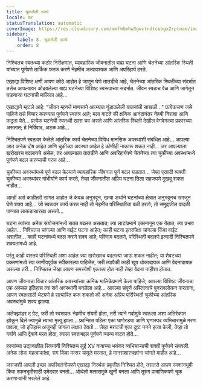 ```yaml
---
title: चूकलेली राज्ये
locale: mr
statusTranslation: automatic
coverImage: https://res.cloudinary.com/xmfm6mhw3gwctndtcubgx2rptnae/image/upload/v1740468922/small_cover_tratado_de_psicologia_revolucionaria_a4c0dca4e0.webp
sidebar:
    label: 8. चूकलेली राज्ये
    order: 8
---
```

निश्चितच स्वतःच्या कठोर निरीक्षणात, व्यावहारिक जीवनातील बाह्य घटना आणि चेतनेच्या आंतरिक स्थिती यांच्यात पूर्णपणे तार्किक फरक करणे नेहमीच अत्यावश्यक आणि अपरिहार्य ठरते.

एखाद्या विशिष्ट क्षणी आपण कोठे आहोत हे जाणून घेणे तातडीचे आहे, चेतनेच्या आंतरिक स्थितीच्या संदर्भात तसेच आपल्यावर ओढवलेल्या बाह्य घटनेच्या विशिष्ट स्वरूपाच्या संदर्भात. जीवन स्वतःच वेळ आणि जागेतून घडणाऱ्या घटनांची मालिका आहे...

एखाद्याने म्हटले आहे: "जीवन म्हणजे माणसाने आत्म्यात गुंडाळलेली यातनांची साखळी..." प्रत्येकजण जसे पाहिजे तसे विचार करण्यास पूर्णपणे स्वतंत्र आहे; मला वाटते की क्षणिक आनंदांनंतर नेहमी निराशा आणि कटुता येते... प्रत्येक घटनेची स्वतःची खास चव असते आणि आंतरिक स्थिती देखील वेगवेगळ्या प्रकारच्या असतात; हे निर्विवाद, अटळ आहे...

निश्चितपणे स्वतःवर केलेले आंतरिक कार्य चेतनेच्या विविध मानसिक अवस्थांशी संबंधित आहे... आपल्या आत अनेक दोष आहेत आणि चुकीच्या अवस्था आहेत हे कोणीही नाकारू शकत नाही... जर आपल्याला खरोखरच बदलायचे असेल, तर आपल्याला तातडीने आणि अपरिहार्यपणे चेतनेच्या त्या चुकीच्या अवस्थांमध्ये पूर्णपणे बदल करण्याची गरज आहे...

चुकीच्या अवस्थांमध्ये पूर्ण बदल केल्याने व्यावहारिक जीवनात पूर्ण बदल घडतात... जेव्हा एखादी व्यक्ती चुकीच्या अवस्थांवर गांभीर्याने कार्य करते, तेव्हा जीवनातील अप्रिय घटना तिला सहजपणे दुखवू शकत नाहीत...

आम्ही असे काहीतरी सांगत आहोत जे केवळ अनुभवून, खऱ्या अर्थाने घटनांच्या क्षेत्रात अनुभवूनच समजून घेणे शक्य आहे... जो स्वतःवर कार्य करत नाही तो नेहमीच परिस्थितीचा बळी ठरतो; तो समुद्रातील वादळी पाण्यात लाकडासारखा असतो...

घटना त्यांच्या अनेक संयोजनांमध्ये सतत बदलत असतात; त्या लाटांप्रमाणे एकामागून एक येतात, त्या प्रभाव आहेत... निश्चितच चांगल्या आणि वाईट घटना आहेत; काही घटना इतरांपेक्षा चांगल्या किंवा वाईट असतील... काही घटनांमध्ये बदल करणे शक्य आहे; परिणाम बदलणे, परिस्थिती बदलणे इत्यादी निश्चितपणे शक्यतांमध्ये आहे.

परंतु काही वास्तव परिस्थिती अशा आहेत ज्या खरोखरच बदलल्या जाऊ शकत नाहीत; या शेवटच्या प्रकरणांमध्ये त्या जाणीवपूर्वक स्वीकारल्या पाहिजेत, जरी त्यापैकी काही खूप धोकादायक आणि वेदनादायक असल्या तरी... निश्चितच जेव्हा आपण समस्येशी एकरूप होत नाही तेव्हा वेदना नाहीशा होतात.

आपण जीवनाचा विचार आंतरिक अवस्थांच्या क्रमिक मालिकेप्रमाणे केला पाहिजे; आपल्या विशिष्ट जीवनाचा एक अस्सल इतिहास त्या सर्व अवस्थांनी बनलेला आहे... आपल्या संपूर्ण अस्तित्वाचे पुनरावलोकन करताना, आपण स्वतःसाठी थेटपणे हे सत्यापित करू शकतो की अनेक अप्रिय परिस्थिती चुकीच्या आंतरिक अवस्थांमुळे शक्य झाल्या.

अलेक्झांडर द ग्रेट, जरी तो स्वभावतः नेहमीच संयमी होता, तरी त्याने गर्वामुळे स्वतःला अशा अतिरेकात झोकून दिले ज्यामुळे त्याचा मृत्यू झाला... फ्रान्सिस पहिला एका घाणेरड्या आणि घृणास्पद व्यभिचारामुळे मरण पावला, जो इतिहास अजूनही चांगला लक्षात ठेवतो... जेव्हा मराटची एका दुष्ट ननने हत्या केली, तेव्हा तो गर्वाने आणि द्वेषाने मरत होता, त्याला स्वतःबद्दल पूर्णपणे न्याय्य वाटत होते...

हरणांच्या उद्यानातील स्त्रियांनी निश्चितच लुई XV नावाच्या भयंकर व्यभिचाऱ्याची शक्ती पूर्णपणे संपवली. अनेक लोक महत्वाकांक्षा, राग किंवा मत्सर यामुळे मरतात, हे मानसशास्त्रज्ञांना चांगले माहीत आहे...

जसजशी आपली इच्छा अपरिवर्तनीयपणे एखाद्या निरर्थक प्रवृत्तीत निश्चित होते, तसतसे आपण स्मशानभूमी किंवा दफनभूमीसाठी उमेदवार बनतो... ओथेलो मत्सरामुळे खुनी बनला आणि तुरुंग प्रामाणिकपणे चूक करणाऱ्यांनी भरलेले आहे.

